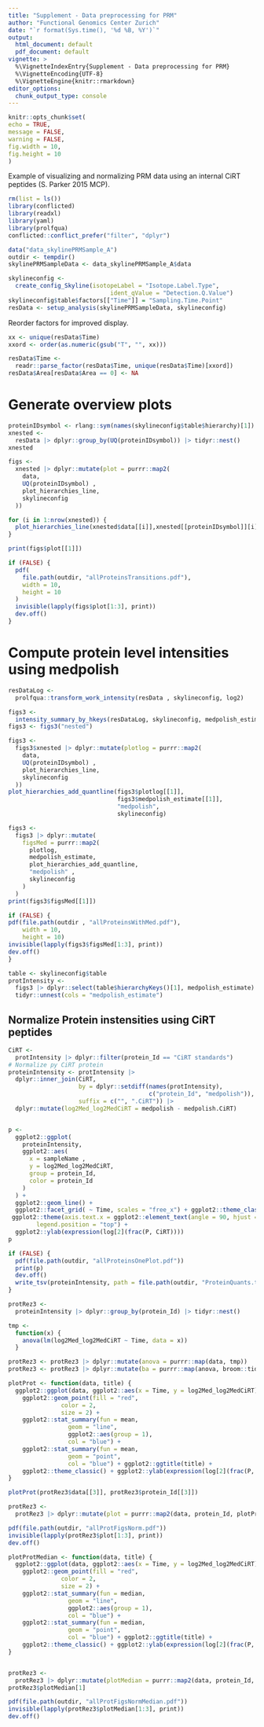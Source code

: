 ```yaml
---
title: "Supplement - Data preprocessing for PRM"
author: "Functional Genomics Center Zurich"
date: "`r format(Sys.time(), '%d %B, %Y')`"
output:
  html_document: default
  pdf_document: default
vignette: >
  %\VignetteIndexEntry{Supplement - Data preprocessing for PRM}
  %\VignetteEncoding{UTF-8}
  %\VignetteEngine{knitr::rmarkdown}
editor_options: 
  chunk_output_type: console
---
```


```r
knitr::opts_chunk$set(
echo = TRUE,
message = FALSE,
warning = FALSE,
fig.width = 10,
fig.height = 10
)
```


Example of visualizing and normalizing PRM data using an internal CiRT peptides (S. Parker 2015 MCP).

```r
rm(list = ls())
library(conflicted)
library(readxl)
library(yaml)
library(prolfqua)
conflicted::conflict_prefer("filter", "dplyr")

```


```r
data("data_skylinePRMSample_A")
outdir <- tempdir()
skylinePRMSampleData <- data_skylinePRMSample_A$data

skylineconfig <-
  create_config_Skyline(isotopeLabel = "Isotope.Label.Type",
                             ident_qValue = "Detection.Q.Value")
skylineconfig$table$factors[["Time"]] = "Sampling.Time.Point"
resData <- setup_analysis(skylinePRMSampleData, skylineconfig)

```

Reorder factors for improved display.

```r
xx <- unique(resData$Time)
xxord <- order(as.numeric(gsub("T", "", xx)))

resData$Time <-
  readr::parse_factor(resData$Time, unique(resData$Time)[xxord])
resData$Area[resData$Area == 0] <- NA

```


# Generate overview plots

```r
proteinIDsymbol <- rlang::sym(names(skylineconfig$table$hierarchy)[1])
xnested <-
  resData |> dplyr::group_by(UQ(proteinIDsymbol)) |> tidyr::nest()
xnested

figs <-
  xnested |> dplyr::mutate(plot = purrr::map2(
    data,
    UQ(proteinIDsymbol) ,
    plot_hierarchies_line,
    skylineconfig
  ))

for (i in 1:nrow(xnested)) {
  plot_hierarchies_line(xnested$data[[i]],xnested[[proteinIDsymbol]][i],skylineconfig)
}

print(figs$plot[[1]])

```

```r
if (FALSE) {
  pdf(
    file.path(outdir, "allProteinsTransitions.pdf"),
    width = 10,
    height = 10
  )
  invisible(lapply(figs$plot[1:3], print))
  dev.off()
}

```

# Compute protein level intensities using medpolish


```r
resDataLog <-
  prolfqua::transform_work_intensity(resData , skylineconfig, log2)

figs3 <-
  intensity_summary_by_hkeys(resDataLog, skylineconfig, medpolish_estimate)
figs3 <- figs3("nested")
```


```r

figs3 <-
  figs3$xnested |> dplyr::mutate(plotlog = purrr::map2(
    data,
    UQ(proteinIDsymbol) ,
    plot_hierarchies_line,
    skylineconfig
  ))
plot_hierarchies_add_quantline(figs3$plotlog[[1]],
                               figs3$medpolish_estimate[[1]],
                               "medpolish",
                               skylineconfig)

figs3 <-
  figs3 |> dplyr::mutate(
    figsMed = purrr::map2(
      plotlog,
      medpolish_estimate,
      plot_hierarchies_add_quantline,
      "medpolish" ,
      skylineconfig
    )
  )
print(figs3$figsMed[[1]])

```

```r
if (FALSE) {
pdf(file.path(outdir , "allProteinsWithMed.pdf"),
    width = 10,
    height = 10)
invisible(lapply(figs3$figsMed[1:3], print))
dev.off()
}

```


```r
table <- skylineconfig$table
protIntensity <-
  figs3 |> dplyr::select(table$hierarchyKeys()[1], medpolish_estimate) |>
  tidyr::unnest(cols = "medpolish_estimate")

```

## Normalize Protein instensities using CiRT peptides 

```r
CiRT <-
  protIntensity |> dplyr::filter(protein_Id == "CiRT standards")
# Normalize py CiRT protein
proteinIntensity <- protIntensity |>
  dplyr::inner_join(CiRT,
                    by = dplyr::setdiff(names(protIntensity),
                                        c("protein_Id", "medpolish")),
                    suffix = c("", ".CiRT")) |>
  dplyr::mutate(log2Med_log2MedCiRT = medpolish - medpolish.CiRT)


p <-
  ggplot2::ggplot(
    proteinIntensity,
    ggplot2::aes(
      x = sampleName ,
      y = log2Med_log2MedCiRT,
      group = protein_Id,
      color = protein_Id
    )
  ) +
  ggplot2::geom_line() +
  ggplot2::facet_grid( ~ Time, scales = "free_x") + ggplot2::theme_classic() +
 ggplot2::theme(axis.text.x = ggplot2::element_text(angle = 90, hjust = 1),
        legend.position = "top") +
  ggplot2::ylab(expression(log[2](frac(P, CiRT))))
p

```



```r
if (FALSE) {
  pdf(file.path(outdir, "allProteinsOnePlot.pdf"))
  print(p)
  dev.off()
  write_tsv(proteinIntensity, path = file.path(outdir, "ProteinQuants.tsv"))
}

```


```r
protRez3 <-
  proteinIntensity |> dplyr::group_by(protein_Id) |> tidyr::nest()

tmp <-
  function(x) {
    anova(lm(log2Med_log2MedCiRT ~ Time, data = x))
  }

protRez3 <- protRez3 |> dplyr::mutate(anova = purrr::map(data, tmp))
protRez3 <- protRez3 |> dplyr::mutate(ba = purrr::map(anova, broom::tidy))

plotProt <- function(data, title) {
  ggplot2::ggplot(data, ggplot2::aes(x = Time, y = log2Med_log2MedCiRT)) +
    ggplot2::geom_point(fill = "red",
               color = 2,
               size = 2) +
    ggplot2::stat_summary(fun = mean,
                 geom = "line",
                 ggplot2::aes(group = 1),
                 col = "blue") +
    ggplot2::stat_summary(fun = mean,
                 geom = "point",
                 col = "blue") + ggplot2::ggtitle(title) +
    ggplot2::theme_classic() + ggplot2::ylab(expression(log[2](frac(P, CiRT))))
}

plotProt(protRez3$data[[3]], protRez3$protein_Id[[3]])

```

```r
protRez3 <-
  protRez3 |> dplyr::mutate(plot = purrr::map2(data, protein_Id, plotProt))

pdf(file.path(outdir, "allProtFigsNorm.pdf"))
invisible(lapply(protRez3$plot[1:3], print))
dev.off()

```


```r
plotProtMedian <- function(data, title) {
  ggplot2::ggplot(data, ggplot2::aes(x = Time, y = log2Med_log2MedCiRT)) +
    ggplot2::geom_point(fill = "red",
               color = 2,
               size = 2) +
    ggplot2::stat_summary(fun = median,
                 geom = "line",
                 ggplot2::aes(group = 1),
                 col = "blue") +
    ggplot2::stat_summary(fun = median,
                 geom = "point",
                 col = "blue") + ggplot2::ggtitle(title) +
    ggplot2::theme_classic() + ggplot2::ylab(expression(log[2](frac(P, CiRT))))
}


protRez3 <-
  protRez3 |> dplyr::mutate(plotMedian = purrr::map2(data, protein_Id, plotProtMedian))
protRez3$plotMedian[1]

```

```r
pdf(file.path(outdir, "allProtFigsNormMedian.pdf"))
invisible(lapply(protRez3$plotMedian[1:3], print))
dev.off()

```

